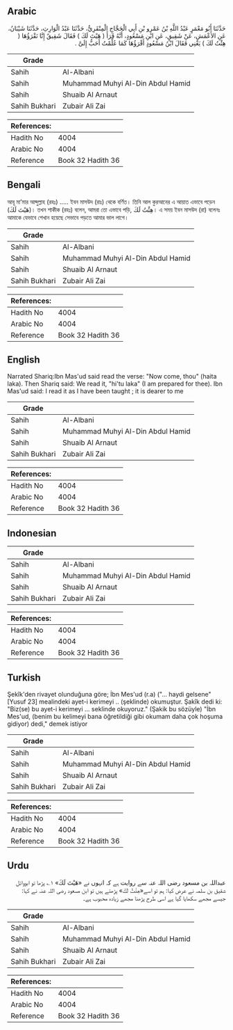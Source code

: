 ## Arabic


<div dir="rtl" lang="ar" style={{fontSize:'larger',backgroundColor:'#f8f9fa',padding:20}}>
حَدَّثَنَا أَبُو مَعْمَرٍ عَبْدُ اللَّهِ بْنُ عَمْرِو بْنِ أَبِي الْحَجَّاجِ الْمِنْقَرِيُّ، حَدَّثَنَا عَبْدُ الْوَارِثِ، حَدَّثَنَا شَيْبَانُ، عَنِ الأَعْمَشِ، عَنْ شَقِيقٍ، عَنِ ابْنِ مَسْعُودٍ، أَنَّهُ قَرَأَ ‏(‏ هَيْتَ لَكَ ‏)‏ فَقَالَ شَقِيقٌ إِنَّا نَقْرَؤُهَا ‏(‏ هِئْتُ لَكَ ‏)‏ يَعْنِي فَقَالَ ابْنُ مَسْعُودٍ أَقْرَؤُهَا كَمَا عُلِّمْتُ أَحَبُّ إِلَىَّ ‏.‏
</div>
<div style={{backgroundColor:'#f8f9fa',padding:20, marginBottom: 10}}><table> <thead> <tr> <th>Grade</th> <th></th> </tr> </thead> <tbody> <tr><td>Sahih</td><td>Al-Albani</td></tr><tr><td>Sahih</td><td>Muhammad Muhyi Al-Din Abdul Hamid</td></tr><tr><td>Sahih</td><td>Shuaib Al Arnaut</td></tr><tr><td>Sahih Bukhari</td><td>Zubair Ali Zai</td></tr></tbody></table><table> <thead> <tr> <th>References:</th> <th></th> </tr> </thead> <tbody><tr><td>Hadith No</td><td>4004</td></tr><tr><td>Arabic No</td><td>4004</td></tr><tr><td>Reference</td><td>Book 32 Hadith 36</td></tr></tbody></table></div>

## Bengali


<div dir="ltr" lang="bn" style={{fontSize:'larger',backgroundColor:'#f8f9fa',padding:20}}>
আবূ মা’মার আব্দুল্লাহ (রহঃ) ..... ইবন মাসউদ (রাঃ) থেকে বর্ণিত। তিনি আল কুরআনের এ আয়াত এভাবে পড়েন (هَيْتَ لَكَ)। তখন শাকীক (রহঃ) বলেন, আমরা তো এভাবে পড়ি, هِئْتُ لَكَ। এ সময় ইবন মাসউদ (রা) বলেনঃ আমাকে যেভাবে শেখান হয়েছে সেভাবে পড়তে আমার ভাল লাগে।
</div>
<div style={{backgroundColor:'#f8f9fa',padding:20, marginBottom: 10}}><table> <thead> <tr> <th>Grade</th> <th></th> </tr> </thead> <tbody> <tr><td>Sahih</td><td>Al-Albani</td></tr><tr><td>Sahih</td><td>Muhammad Muhyi Al-Din Abdul Hamid</td></tr><tr><td>Sahih</td><td>Shuaib Al Arnaut</td></tr><tr><td>Sahih Bukhari</td><td>Zubair Ali Zai</td></tr></tbody></table><table> <thead> <tr> <th>References:</th> <th></th> </tr> </thead> <tbody><tr><td>Hadith No</td><td>4004</td></tr><tr><td>Arabic No</td><td>4004</td></tr><tr><td>Reference</td><td>Book 32 Hadith 36</td></tr></tbody></table></div>

## English


<div dir="ltr" lang="en" style={{fontSize:'larger',backgroundColor:'#f8f9fa',padding:20}}>
Narrated Shariq:Ibn Mas'ud said read the verse: "Now come, thou" (haita laka). Then Shariq said: We read it, "hi'tu laka" (I am prepared for thee). Ibn Mas'ud said: I read it as I have been taught ; it is dearer to me
</div>
<div style={{backgroundColor:'#f8f9fa',padding:20, marginBottom: 10}}><table> <thead> <tr> <th>Grade</th> <th></th> </tr> </thead> <tbody> <tr><td>Sahih</td><td>Al-Albani</td></tr><tr><td>Sahih</td><td>Muhammad Muhyi Al-Din Abdul Hamid</td></tr><tr><td>Sahih</td><td>Shuaib Al Arnaut</td></tr><tr><td>Sahih Bukhari</td><td>Zubair Ali Zai</td></tr></tbody></table><table> <thead> <tr> <th>References:</th> <th></th> </tr> </thead> <tbody><tr><td>Hadith No</td><td>4004</td></tr><tr><td>Arabic No</td><td>4004</td></tr><tr><td>Reference</td><td>Book 32 Hadith 36</td></tr></tbody></table></div>

## Indonesian


<div dir="ltr" lang="id" style={{fontSize:'larger',backgroundColor:'#f8f9fa',padding:20}}>

</div>
<div style={{backgroundColor:'#f8f9fa',padding:20, marginBottom: 10}}><table> <thead> <tr> <th>Grade</th> <th></th> </tr> </thead> <tbody> <tr><td>Sahih</td><td>Al-Albani</td></tr><tr><td>Sahih</td><td>Muhammad Muhyi Al-Din Abdul Hamid</td></tr><tr><td>Sahih</td><td>Shuaib Al Arnaut</td></tr><tr><td>Sahih Bukhari</td><td>Zubair Ali Zai</td></tr></tbody></table><table> <thead> <tr> <th>References:</th> <th></th> </tr> </thead> <tbody><tr><td>Hadith No</td><td>4004</td></tr><tr><td>Arabic No</td><td>4004</td></tr><tr><td>Reference</td><td>Book 32 Hadith 36</td></tr></tbody></table></div>

## Turkish


<div dir="ltr" lang="tr" style={{fontSize:'larger',backgroundColor:'#f8f9fa',padding:20}}>
Şekîk'den rivayet olunduğuna göre; İbn Mes'ud (r.a) ("... haydi gelsene"[Yusuf 23] mealindeki ayet-i kerimeyi .. (şeklinde) okumuştur. Şakîk dedi ki: "Biz(se) bu ayet-i kerimeyi ... seklinde okuyoruz." (Şakik bu sözüyle) "İbn Mes'ud, (benim bu kelimeyi bana öğretildiği gibi okumam daha çok hoşuma gidiyor) dedi," demek istiyor
</div>
<div style={{backgroundColor:'#f8f9fa',padding:20, marginBottom: 10}}><table> <thead> <tr> <th>Grade</th> <th></th> </tr> </thead> <tbody> <tr><td>Sahih</td><td>Al-Albani</td></tr><tr><td>Sahih</td><td>Muhammad Muhyi Al-Din Abdul Hamid</td></tr><tr><td>Sahih</td><td>Shuaib Al Arnaut</td></tr><tr><td>Sahih Bukhari</td><td>Zubair Ali Zai</td></tr></tbody></table><table> <thead> <tr> <th>References:</th> <th></th> </tr> </thead> <tbody><tr><td>Hadith No</td><td>4004</td></tr><tr><td>Arabic No</td><td>4004</td></tr><tr><td>Reference</td><td>Book 32 Hadith 36</td></tr></tbody></table></div>

## Urdu


<div dir="rtl" lang="ur" style={{fontSize:'larger',backgroundColor:'#f8f9fa',padding:20}}>
عبداللہ بن مسعود رضی اللہ عنہ سے روایت ہے کہ انہوں نے «هَيْتَ لَكَ» ۱؎ پڑھا تو ابووائل شقیق بن سلمہ نے عرض کیا: ہم تو اسے«هِئْتُ لَكَ» پڑھتے ہیں تو ابن مسعود رضی اللہ عنہ نے کہا: جیسے مجھے سکھایا گیا ہے اسی طرح پڑھنا مجھے زیادہ محبوب ہے۔
</div>
<div style={{backgroundColor:'#f8f9fa',padding:20, marginBottom: 10}}><table> <thead> <tr> <th>Grade</th> <th></th> </tr> </thead> <tbody> <tr><td>Sahih</td><td>Al-Albani</td></tr><tr><td>Sahih</td><td>Muhammad Muhyi Al-Din Abdul Hamid</td></tr><tr><td>Sahih</td><td>Shuaib Al Arnaut</td></tr><tr><td>Sahih Bukhari</td><td>Zubair Ali Zai</td></tr></tbody></table><table> <thead> <tr> <th>References:</th> <th></th> </tr> </thead> <tbody><tr><td>Hadith No</td><td>4004</td></tr><tr><td>Arabic No</td><td>4004</td></tr><tr><td>Reference</td><td>Book 32 Hadith 36</td></tr></tbody></table></div>